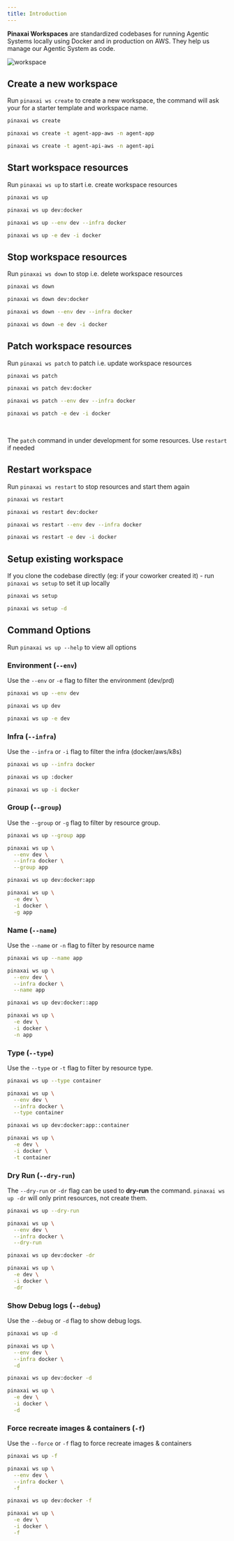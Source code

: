 ```yaml
---
title: Introduction
---
```


**Pinaxai Workspaces** are standardized codebases for running Agentic Systems locally using Docker and in production on AWS. They help us manage our Agentic System as code.

![workspace](/images/workspace.png)

## Create a new workspace

Run `pinaxai ws create` to create a new workspace, the command will ask your for a starter template and workspace name.

<CodeGroup>

```bash Create Workspace
pinaxai ws create
```

```bash Create Agent App
pinaxai ws create -t agent-app-aws -n agent-app
```

```bash Create Agent API
pinaxai ws create -t agent-api-aws -n agent-api
```

</CodeGroup>

## Start workspace resources

Run `pinaxai ws up` to start i.e. create workspace resources

<CodeGroup>

```bash terminal
pinaxai ws up
```

```bash shorthand
pinaxai ws up dev:docker
```

```bash full options
pinaxai ws up --env dev --infra docker
```

```bash short options
pinaxai ws up -e dev -i docker
```

</CodeGroup>

## Stop workspace resources

Run `pinaxai ws down` to stop i.e. delete workspace resources

<CodeGroup>

```bash terminal
pinaxai ws down
```

```bash shorthand
pinaxai ws down dev:docker
```

```bash full options
pinaxai ws down --env dev --infra docker
```

```bash short options
pinaxai ws down -e dev -i docker
```

</CodeGroup>

## Patch workspace resources

Run `pinaxai ws patch` to patch i.e. update workspace resources

<CodeGroup>

```bash terminal
pinaxai ws patch
```

```bash shorthand
pinaxai ws patch dev:docker
```

```bash full options
pinaxai ws patch --env dev --infra docker
```

```bash short options
pinaxai ws patch -e dev -i docker
```

</CodeGroup>

<br />

<Note>

The `patch` command in under development for some resources. Use `restart` if needed

</Note>

## Restart workspace

Run `pinaxai ws restart` to stop resources and start them again

<CodeGroup>

```bash terminal
pinaxai ws restart
```

```bash shorthand
pinaxai ws restart dev:docker
```

```bash full options
pinaxai ws restart --env dev --infra docker
```

```bash short options
pinaxai ws restart -e dev -i docker
```

</CodeGroup>

## Setup existing workspace

If you clone the codebase directly (eg: if your coworker created it) - run `pinaxai ws setup` to set it up locally

<CodeGroup>

```bash terminal
pinaxai ws setup
```

```bash with debug logs
pinaxai ws setup -d
```

</CodeGroup>

## Command Options

<Note>Run `pinaxai ws up --help` to view all options</Note>

### Environment (`--env`)

Use the `--env` or `-e` flag to filter the environment (dev/prd)

<CodeGroup>

```bash flag
pinaxai ws up --env dev
```

```bash shorthand
pinaxai ws up dev
```

```bash short options
pinaxai ws up -e dev
```

</CodeGroup>

### Infra (`--infra`)

Use the `--infra` or `-i` flag to filter the infra (docker/aws/k8s)

<CodeGroup>

```bash flag
pinaxai ws up --infra docker
```

```bash shorthand
pinaxai ws up :docker
```

```bash short options
pinaxai ws up -i docker
```

</CodeGroup>

### Group (`--group`)

Use the `--group` or `-g` flag to filter by resource group.

<CodeGroup>

```bash flag
pinaxai ws up --group app
```

```bash full options
pinaxai ws up \
  --env dev \
  --infra docker \
  --group app
```

```bash shorthand
pinaxai ws up dev:docker:app
```

```bash short options
pinaxai ws up \
  -e dev \
  -i docker \
  -g app
```

</CodeGroup>

### Name (`--name`)

Use the `--name` or `-n` flag to filter by resource name

<CodeGroup>

```bash flag
pinaxai ws up --name app
```

```bash full options
pinaxai ws up \
  --env dev \
  --infra docker \
  --name app
```

```bash shorthand
pinaxai ws up dev:docker::app
```

```bash short options
pinaxai ws up \
  -e dev \
  -i docker \
  -n app
```

</CodeGroup>

### Type (`--type`)

Use the `--type` or `-t` flag to filter by resource type.

<CodeGroup>

```bash flag
pinaxai ws up --type container
```

```bash full options
pinaxai ws up \
  --env dev \
  --infra docker \
  --type container
```

```bash shorthand
pinaxai ws up dev:docker:app::container
```

```bash short options
pinaxai ws up \
  -e dev \
  -i docker \
  -t container
```

</CodeGroup>

### Dry Run (`--dry-run`)

The `--dry-run` or `-dr` flag can be used to **dry-run** the command. `pinaxai ws up -dr` will only print resources, not create them.

<CodeGroup>

```bash flag
pinaxai ws up --dry-run
```

```bash full options
pinaxai ws up \
  --env dev \
  --infra docker \
  --dry-run
```

```bash shorthand
pinaxai ws up dev:docker -dr
```

```bash short options
pinaxai ws up \
  -e dev \
  -i docker \
  -dr
```

</CodeGroup>

### Show Debug logs (`--debug`)

Use the `--debug` or `-d` flag to show debug logs.

<CodeGroup>

```bash flag
pinaxai ws up -d
```

```bash full options
pinaxai ws up \
  --env dev \
  --infra docker \
  -d
```

```bash shorthand
pinaxai ws up dev:docker -d
```

```bash short options
pinaxai ws up \
  -e dev \
  -i docker \
  -d
```

</CodeGroup>

### Force recreate images & containers (`-f`)

Use the `--force` or `-f` flag to force recreate images & containers

<CodeGroup>

```bash flag
pinaxai ws up -f
```

```bash full options
pinaxai ws up \
  --env dev \
  --infra docker \
  -f
```

```bash shorthand
pinaxai ws up dev:docker -f
```

```bash short options
pinaxai ws up \
  -e dev \
  -i docker \
  -f
```

</CodeGroup>
